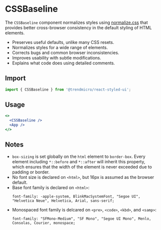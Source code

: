 # CSSBaseline

The `CSSBaseline` component normalizes styles using [normalize.css](https://github.com/necolas/normalize.css) that provides better cross-browser consistency in the default styling of HTML elements.

- Preserves useful defaults, unlike many CSS resets.
- Normalizes styles for a wide range of elements.
- Corrects bugs and common browser inconsistencies.
- Improves usability with subtle modifications.
- Explains what code does using detailed comments.

## Import

```js
import { CSSBaseline } from '@trendmicro/react-styled-ui';
```

## Usage

```jsx disabled
<>
  <CSSBaseline />
  <App />
</>
```

## Notes

- `box-sizing` is set globally on the `html` element to `border-box`. Every element including `*::before` and `*::after` will inherit this property, which ensures that the width of the element is never exceeded due to padding or border.
- No font size is declared on `<html>`, but 16px is assumed as the browser default.
- Base font family is declared on `<html>`:
  ```
  font-family: -apple-system, BlinkMacSystemFont, "Segoe UI", "Helvetica Neue", Helvetica, Arial, sans-serif;
  ```
- Monospaced font family is delcared on `<pre>`, `<code>`, `<kbd>`, and `<samp>`:
  ```
  font-family: "SFMono-Medium", "SF Mono", "Segoe UI Mono", Menlo, Consolas, Courier, monospace;
  ```
